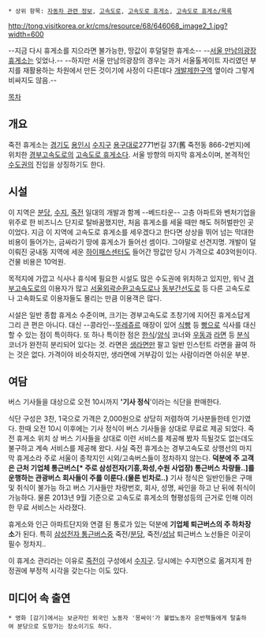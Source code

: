  * 상위 항목: [[자동차 관련 정보]], [[고속도로]], [[고속도로 휴게소]], [[고속도로 휴게소/목록]]

{{{+1 竹田休憩所 / Jukjeon Service Area}}}

http://tong.visitkorea.or.kr/cms/resource/68/646068_image2_1.jpg?width=600

--지금 다시 휴게소를 지으라면 불가능한, 땅값이 후덜덜한 휴게소-- --[[서울 만남의광장 휴게소]]는 잊었나.-- --하지만 서울 만남의광장의 경우는 과거 서울톨게이트 자리였던 부지를 재활용하는 차원에서 만든 것이기에 사정이 다른데다 [[개발제한구역]] 옆이라 그렇게 비싸지도 않음.--

[[목차]]

== 개요 ==
죽전 휴게소는 [[경기도]] [[용인시]] [[수지구]] [[용구대로]]2771번길 37(舊 죽전동 866-2번지)에 위치한 [[경부고속도로]]의 [[고속도로 휴게소]]다. 서울 방향의 마지막 휴게소이며, 본격적인 [[수도권]]의 진입을 상징하기도 한다.

== 시설 ==
이 지역은 [[분당]], [[수지]], [[죽전]] 일대의 개발과 함께 --베드타운-- 고층 아파트와 벤처기업을 위주로 한 비즈니스 단지로 탈바꿈했지만, 처음 휴게소를 세울 때만 해도 허허벌판인 곳이었다. 지금 이 지역에 고속도로 휴게소를 세우겠다고 한다면 상상을 뛰어 넘는 막대한 비용이 들어가는, 금싸라기 땅에 휴게소가 들어선 셈이다. 그야말로 선견지명. 개발이 덜 이뤄진 궁내동 지역에 세운 [[하이패스센터]]도 들어간 땅값만 당시 가격으로 403억원이다. 건물 비용은 10억원.

목적지에 가깝고 식사나 휴식에 필요한 시설도 많은 수도권에 위치하고 있지만, 워낙 [[경부고속도로]]의 이용자가 많고 [[서울외곽순환고속도로]]나 [[동부간선도로]] 등 다른 고속도로나 고속화도로 이용자들도 몰리는 만큼 이용객은 많다. 

시설은 일반 종합 휴게소 수준이며, 크기는 경부고속도로 초창기에 지어진 휴게소답게 그리 큰 편은 아니다. 대신 --콩라인--[[뚜레쥬르]] 매장이 있어 [[식빵]] 등 [[빵]]으로 식사를 대신할 수 있는 점이 특이하다. 또 하나 특이한 점은 [[한식]]/[[양식]] 코너와 [[우동]]과 [[라면]] 등 [[분식]] 코너가 완전히 분리되어 있다는 것. 라면은 [[생라면]]만 팔고 일반 인스턴트 라면을 끓여 하는 것은 없다. 가격이야 비슷하지만, 생라면에 거부감이 있는 사람이라면 아쉬운 부분.

== 여담 ==
버스 기사들을 대상으로 오전 10시까지 ''''기사 정식''''이라는 식단을 판매한다.

식단 구성은 3찬, 1국으로 가격은 2,000원으로 상당히 저렴하여 기사분들한테 인기였다. 한때 오전 10시 이후에는 기사 정식이 버스 기사들을 상대로 무료로 제공 되었다. 죽전 휴게소 위치 상 버스 기사들을 상대로 이런 서비스를 제공해 봤자 득될것도 없는데도 불구하고 계속 서비스를 제공해 왔다. 사실 죽전 휴게소는 경부고속도로 상행선의 마지막 휴게소라 주로 서울이 종착지인 시외/고속버스들이 정차하지 않는다. '''덕분에 주 고객은 근처 기업체 통근버스[* 주로 삼성전자(기흥,화성,수원 사업장) 통근버스 차량들..]를 운행하는 관광버스 회사들이 주를 이룬다.(물론 빈차로..)''' 기사 정식은 일반인들은 구매 및 취식이 불가능 하고 버스 기사들만 차량번호, 회사, 성명, 싸인을 하고 난 뒤에 취식이 가능하다. 물론 2013년 9월 기준으로 고속도로 휴게소의 형평성등의 근거로 인해 이러한 무료 서비스는 사라졌다. 

휴게소와 인근 아파트단지와 연결 된 통로가 있는 덕분에 '''기업체 퇴근버스의 주 하차장소'''가 된다. 특히 [[삼성전자 통근버스]]중 죽전/[[분당]], 죽전/[[성남]] 퇴근버스 노선들은 이곳이 필수 정차지..

이 휴게소 관리라는 이유로 [[죽전]]이 구성에서 [[수지구]]. 당시에는 수지면으로 옮겨지게 한 정권에 부정적 시각을 갖는다는 이도 있다.

== 미디어 속 출연 ==
 * 영화 [감기]에서는 보균자인 외국인 노동자 '몽싸이'가 불법노동자 운반책들에게 탈출하여 분당으로 도망가는 장소이기도 하다.
